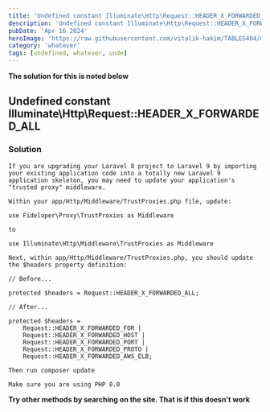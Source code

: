 ```yaml
---
title: 'Undefined constant Illuminate\Http\Request::HEADER_X_FORWARDED_ALL'
description: 'Undefined constant Illuminate\Http\Request::HEADER_X_FORWARDED_ALL'
pubDate: 'Apr 16 2024'
heroImage: 'https://raw.githubusercontent.com/vitalik-hakim/TABLES404/main/error_b/misc.png'
category: 'whatever'
tags: [undefined, whatever, unde]
---
```


**The solution for this is noted below**

## Undefined constant Illuminate\Http\Request::HEADER_X_FORWARDED_ALL

### Solution

```whatever
If you are upgrading your Laravel 8 project to Laravel 9 by importing your existing application code into a totally new Laravel 9 application skeleton, you may need to update your application's "trusted proxy" middleware.

Within your app/Http/Middleware/TrustProxies.php file, update:

use Fideloper\Proxy\TrustProxies as Middleware

to

use Illuminate\Http\Middleware\TrustProxies as Middleware

Next, within app/Http/Middleware/TrustProxies.php, you should update the $headers property definition:

// Before...

protected $headers = Request::HEADER_X_FORWARDED_ALL;

// After...

protected $headers =
    Request::HEADER_X_FORWARDED_FOR |
    Request::HEADER_X_FORWARDED_HOST |
    Request::HEADER_X_FORWARDED_PORT |
    Request::HEADER_X_FORWARDED_PROTO |
    Request::HEADER_X_FORWARDED_AWS_ELB;

Then run composer update

Make sure you are using PHP 8.0
```

**Try other methods by searching on the site. That is if this doesn't work**
